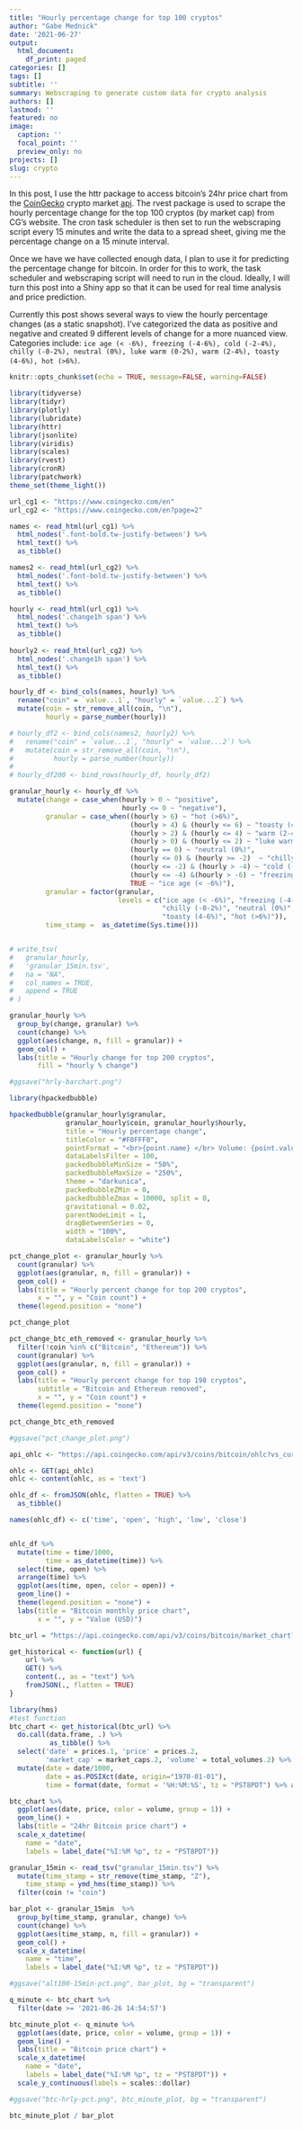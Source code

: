 ```yaml
---
title: "Hourly percentage change for top 100 cryptos"
author: "Gabe Mednick"
date: '2021-06-27'
output:
  html_document:
    df_print: paged
categories: []
tags: []
subtitle: ''
summary: Webscraping to generate custom data for crypto analysis
authors: []
lastmod: ''
featured: no
image:
  caption: ''
  focal_point: ''
  preview_only: no
projects: []
slug: crypto
---
```

In this post, I use the httr package to access bitcoin's 24hr price chart from the [CoinGecko](https://www.coingecko.com/en) crypto market [api](https://www.coingecko.com/en/api). The rvest package is used to scrape the hourly percentage change for the top 100 cryptos (by market cap) from CG's website. The cron task scheduler is then set to run the webscraping script every 15 minutes and write the data to a spread sheet, giving me the percentage change on a 15 minute interval.

Once we have we have collected enough data, I plan to use it for predicting the percentage change for bitcoin. In order for this to work, the task scheduler and webscraping script will need to run in the cloud. Ideally, I will turn this post into a Shiny app so that it can be used for real time analysis and price prediction.

Currently this post shows several ways to view the hourly percentage changes (as a static snapshot). I've categorized the data as positive and negative and created 9 different levels of change for a more nuanced view. Categories include: `ice age (< -6%), freezing (-4-6%), cold (-2-4%), chilly (-0-2%), neutral (0%), luke warm (0-2%), warm (2-4%), toasty (4-6%), hot (>6%)`.

```r
knitr::opts_chunk$set(echo = TRUE, message=FALSE, warning=FALSE)
```

```r
library(tidyverse)
library(tidyr)
library(plotly)
library(lubridate)
library(httr)
library(jsonlite)
library(viridis)
library(scales)
library(rvest)
library(cronR)
library(patchwork)
theme_set(theme_light())
```

```r
url_cg1 <- "https://www.coingecko.com/en"
url_cg2 <- "https://www.coingecko.com/en?page=2"

names <- read_html(url_cg1) %>% 
  html_nodes('.font-bold.tw-justify-between') %>% 
  html_text() %>% 
  as_tibble()

names2 <- read_html(url_cg2) %>% 
  html_nodes('.font-bold.tw-justify-between') %>% 
  html_text() %>% 
  as_tibble()

hourly <- read_html(url_cg1) %>% 
  html_nodes('.change1h span') %>% 
  html_text() %>% 
  as_tibble() 
 
hourly2 <- read_html(url_cg2) %>% 
  html_nodes('.change1h span') %>% 
  html_text() %>% 
  as_tibble()

hourly_df <- bind_cols(names, hourly) %>% 
  rename("coin" = `value...1`, "hourly" = `value...2`) %>% 
  mutate(coin = str_remove_all(coin, "\n"),
         hourly = parse_number(hourly))

# hourly_df2 <- bind_cols(names2, hourly2) %>% 
#   rename("coin" = `value...1`, "hourly" = `value...2`) %>% 
#   mutate(coin = str_remove_all(coin, "\n"),
#          hourly = parse_number(hourly))
# 
# hourly_df200 <- bind_rows(hourly_df, hourly_df2)

granular_hourly <- hourly_df %>% 
  mutate(change = case_when(hourly > 0 ~ "positive",
                            hourly <= 0 ~ "negative"),
         granular = case_when((hourly > 6) ~ "hot (>6%)",
                              (hourly > 4) & (hourly <= 6) ~ "toasty (4-6%)",
                              (hourly > 2) & (hourly <= 4) ~ "warm (2-4%)",
                              (hourly > 0) & (hourly <= 2) ~ "luke warm (0-2%)",
                              (hourly == 0) ~ "neutral (0%)",
                              (hourly <= 0) & (hourly >= -2)  ~ "chilly (-0-2%)",
                              (hourly <= -2) & (hourly > -4) ~ "cold (-2-4%)",
                              (hourly <= -4) &(hourly > -6) ~ "freezing (-4-6%)",
                              TRUE ~ "ice age (< -6%)"),
         granular = factor(granular, 
                           levels = c("ice age (< -6%)", "freezing (-4-6%)", "cold (-2-4%)", 
                                      "chilly (-0-2%)", "neutral (0%)", "luke warm (0-2%)", "warm (2-4%)", 
                                      "toasty (4-6%)", "hot (>6%)")),
         time_stamp =  as_datetime(Sys.time()))


# write_tsv(
#   granular_hourly,
#   'granular_15min.tsv',
#   na = "NA",
#   col_names = TRUE,
#   append = TRUE
# )

granular_hourly %>% 
  group_by(change, granular) %>% 
  count(change) %>% 
  ggplot(aes(change, n, fill = granular)) +
  geom_col() +
  labs(title = "Hourly change for top 200 cryptos",
       fill = "hourly % change")

#ggsave("hrly-barchart.png")
```

```r
library(hpackedbubble)

hpackedbubble(granular_hourly$granular, 
              granular_hourly$coin, granular_hourly$hourly,
              title = "Hourly percentage change",
              titleColor = "#F0FFF0",
              pointFormat = "<br>{point.name} </br> Volume: {point.value}",
              dataLabelsFilter = 100,
              packedbubbleMinSize = "50%",
              packedbubbleMaxSize = "250%",
              theme = "darkunica",
              packedbubbleZMin = 0,
              packedbubbleZmax = 10000, split = 0,
              gravitational = 0.02,
              parentNodeLimit = 1,
              dragBetweenSeries = 0,
              width = "100%",
              dataLabelsColor = "white")

```


```r
pct_change_plot <- granular_hourly %>% 
  count(granular) %>% 
  ggplot(aes(granular, n, fill = granular)) +
  geom_col() +
  labs(title = "Hourly percent change for top 200 cryptos",
       x = "", y = "Coin count") + 
  theme(legend.position = "none")

pct_change_plot
```


```r
pct_change_btc_eth_removed <- granular_hourly %>% 
  filter(!coin %in% c("Bitcoin", "Ethereum")) %>% 
  count(granular) %>% 
  ggplot(aes(granular, n, fill = granular)) +
  geom_col() +
  labs(title = "Hourly percent change for top 198 cryptos",
       subtitle = "Bitcoin and Ethereum removed",
       x = "", y = "Coin count") + 
  theme(legend.position = "none") 

pct_change_btc_eth_removed

#ggsave("pct_change_plot.png")
```


```r
api_ohlc <- "https://api.coingecko.com/api/v3/coins/bitcoin/ohlc?vs_currency=usd&days=30"

ohlc <- GET(api_ohlc)
ohlc <- content(ohlc, as = 'text')

ohlc_df <- fromJSON(ohlc, flatten = TRUE) %>% 
  as_tibble()

names(ohlc_df) <- c('time', 'open', 'high', 'low', 'close')


ohlc_df %>% 
  mutate(time = time/1000,
         time = as_datetime(time)) %>% 
  select(time, open) %>% 
  arrange(time) %>% 
  ggplot(aes(time, open, color = open)) +
  geom_line() +
  theme(legend.position = "none") +
  labs(title = "Bitcoin monthly price chart",
       x = "", y = "Value (USD)")

```

```r
btc_url = "https://api.coingecko.com/api/v3/coins/bitcoin/market_chart?vs_currency=usd&days=1"

get_historical <- function(url) {
    url %>% 
    GET() %>% 
    content(., as = "text") %>% 
    fromJSON(., flatten = TRUE)  
}

library(hms)
#test function
btc_chart <- get_historical(btc_url) %>% 
  do.call(data.frame, .) %>%
          as_tibble() %>% 
  select('date' = prices.1, 'price' = prices.2,
         'market_cap' = market_caps.2, 'volume' = total_volumes.2) %>% 
  mutate(date = date/1000,
         date = as.POSIXct(date, origin="1970-01-01"),
         time = format(date, format = '%H:%M:%S', tz = "PST8PDT") %>% as_hms())

btc_chart %>% 
  ggplot(aes(date, price, color = volume, group = 1)) +
  geom_line() +
  labs(title = "24hr Bitcoin price chart") +
  scale_x_datetime(
    name = "date",
    labels = label_date("%I:%M %p", tz = "PST8PDT"))

```

```r
granular_15min <- read_tsv("granular_15min.tsv") %>% 
  mutate(time_stamp = str_remove(time_stamp, "Z"),
    time_stamp = ymd_hms(time_stamp)) %>% 
  filter(coin != "coin") 

bar_plot <- granular_15min  %>% 
  group_by(time_stamp, granular, change) %>% 
  count(change) %>% 
  ggplot(aes(time_stamp, n, fill = granular)) +
  geom_col() +
  scale_x_datetime(
    name = "time",
    labels = label_date("%I:%M %p", tz = "PST8PDT"))

#ggsave("alt100-15min-pct.png", bar_plot, bg = "transparent")

q_minute <- btc_chart %>% 
  filter(date >= '2021-06-26 14:54:57') 

btc_minute_plot <- q_minute %>% 
  ggplot(aes(date, price, color = volume, group = 1)) +
  geom_line() +
  labs(title = "Bitcoin price chart") +
  scale_x_datetime(
    name = "date",
    labels = label_date("%I:%M %p", tz = "PST8PDT")) +
  scale_y_continuous(labels = scales::dollar) 

#ggsave("btc-hrly-pct.png", btc_minute_plot, bg = "transparent")

btc_minute_plot / bar_plot
```

